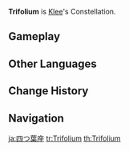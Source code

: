 {{Constellation Overview Infobox
|title     = Trifolium
|character = Klee
|meaning   = Clover
}}
'''Trifolium''' is [[Klee]]'s Constellation.

==Gameplay==
{{Constellation Table|Klee}}

==Other Languages==
{{Other Languages
|en      = Trifolium
|en_lang = la
|en_tl   = Clover
|zhs     = 四叶草座
|zhs_rm  = Sìyècǎo-zuò
|zht     = 四葉草座
|zht_rm  = Sìyècǎo-zuò
|zh_tl   = Four-Leaf Clover Constellation
|ja      = 四つ葉座
|ja_rm   = Yotsuba-za
|ja_tl   = Four-Leaf Clover Constellation
|ko      = 네잎클로버자리
|ko_rm   = Ne-ip-Ceullobeo-jari
|ko_tl   = Four-Leaf Clover Constellation
|es      = Trifolium
|fr      = Trifolium
|ru      = Четырёхлистный Клевер
|ru_tl   = Four-Leaf Clover
|th      = Trifolium
|vi      = {{tt|Tứ Diệp Thảo|四葉草}}
|vi_tl   = Four-Leaf Clover{{Sino|vi|part=1}}
|de      = Trifolium
|id      = Trifolium
|pt      = Trifolium
|tr      = Dört Yapraklı Yonca
|tr_tl   = 
|it      = Trifolium
}}

==Change History==
{{Change History|1.0}}

==Navigation==
{{Constellation Navbox}}

[[ja:四つ葉座]]
[[tr:Trifolium]]
[[th:Trifolium]]